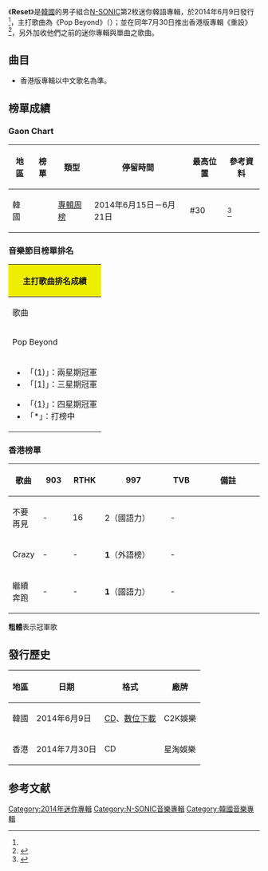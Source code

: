 {{Infobox Album
| Name = Reset
| Cover = N-SONIC Reset.jpg
| Artist = [[N-SONIC|N-SONIC]]
| Type = EP
| Released = 2014年6月6日<ref name="rel">{{cite web|title=N-SONIC are 'Pop Beyond' in latest MV and mini-album|url=http://www.allkpop.com/article/2014/06/n-sonic-are-pop-beyond-in-latest-mv-and-mini-album|date=2014-06-09|accessdate=2014-08-02|language=en|archive-date=2014-08-08|archive-url=https://web.archive.org/web/20140808042906/http://www.allkpop.com/article/2014/06/n-sonic-are-pop-beyond-in-latest-mv-and-mini-album|dead-url=no}}</ref><br>2014年7月30日（重設）
| Recorded = 2014年
| Genre = [[韓語流行音樂|韓語流行音樂]]
| Length = 19:07<br>34:04（重設）
| Label = [[C2K娛樂|C2K娛樂]]<br>[[星淘娛樂|星淘娛樂]]（重設）
| Producer = [[One_Punch|One Punch]]
| Certification  = 
| Chart position = * 週榜最高排名第30位<small>（6月21日，[[Gaon_Chart|Gaon]]）</small> 
| Last album = [[Into_The_Light|Into The Light]]<br />（2013年）
| This album = '''Reset'''<br />（2014年）
| Next album = [[ANOTHER_PROGRESS|ANOTHER PROGRESS]]<br />（2015年）
| Misc        = 
{{Singles
  | Name           = Reset
  | Type           = ep
  | Single 1       = Crazy（{{lang|ko|미치겠네}}）
  | Single 1 date  = {{start date|2014|05|29|df=y}}
  | Single 2       = Pop Beyond（{{lang|ko|빠삐용}}）
  | Single 2 date  = {{start date|2014|06|09|df=y}}
}}
}}

《'''Reset'''》是[[韓國|韓國]]的男子組合[[N-SONIC|N-SONIC]]第2枚迷你韓語專輯，於2014年6月9日發行<ref name="rel"/>，主打歌曲為《Pop Beyond》（{{lang-ko|빠삐용}}）；並在同年7月30日推出香港版專輯《重設》<ref name="Repackage">{{cite web|title=N-Sonic以BIGBANG為奮鬥目標|url=http://paper.wenweipo.com/2014/08/01/EN1408010011.htm|date=2014-08-01|accessdate=2014-08-02|archive-date=2014-08-08|archive-url=https://web.archive.org/web/20140808050249/http://paper.wenweipo.com/2014/08/01/EN1408010011.htm|dead-url=no}}</ref>，另外加收他們之前的迷你專輯與單曲之歌曲。

==曲目==
*香港版專輯以中文歌名為準。
{{Track listing
| total_length    = 19:07

| all_writing = [[One_Punch|One Punch]]
| all_arranger = One Punch

| title1          = Pop Beyond
| note1           = {{lang|ko|빠삐용}}
| longnote1       = 主打曲
| length1         = 3:19

| title2          = Crazy
| note2           = {{lang|ko|미치겠네}}
| longnote2       = 先行曲
| length2         = 3:08

| title3          = Crazy
| note3           = Acoustic ver.
| length3         = 3:07

| title4          = Pop Beyond
| note4           = Inst.
| length4         = 3:16

| title5          = Crazy
| note5           = Inst.
| length5         = 3:08

| title6          = Crazy
| note6           = Acoustic ver.）（Inst.
| length6         = 3:07

}}
{{tracklist
| collapsed       = yes
| total_length    = 34:04

| headline        = 香港版專輯《重設》
| extra_column    = 原收錄專輯

| title1          = 說謊
| note1           = Lie
| extra1          = 單曲《[[N-SONIC_2nd_Single|N-SONIC 2nd Single]]》
| length1         = 3:26

| title2          = 電視
| note2           = {{lang|ko|텔레비전}}
| extra2          = 單曲《N-SONIC 2nd Single》
| longnote2       = 作曲、作詞：[[J._Heart|J. Heart]]<br>編曲：[[劉頌延|劉頌延]]（{{lang|ko|유송연}}）
| length2         = 3:21

| title3          = 光明
| note3           = Brightly
| extra3          = 《[[Into_The_Light|Into The Light]]》
| length3         = 1:14

| title4          = Run & Run
| extra4          = 《Into The Light》
| length4         = 3:24

| title5          = 繼續奔跑
| longnote5       = 中文詞：[[劉卓輝|劉卓輝]]<br>《Run & Run》國語版
| length5         = 3:24

| title6          = 永不停止2013
| note6           = Never Stop 2013
| extra6          = 《Into The Light》
| length6         = 2:59

| title7          = 初識女友
| note7           = Brand New Girl
| extra7          = 《Into The Light》
| length7         = 2:59

| title8          = 永遠
| note8           = Forever
| extra8          = 《Into The Light》
| longnote8       = 作曲、作詞：J. Heart<br>編曲：Ashtray、劉頌延
| length8         = 3:28

| title9          = 快瘋了
| note9           = Crazy
| extra9          = 《Reset》
| length9         = 3:12

| title10         = 不要再見
| longnote10      = 作詞：[[崔恕|崔恕]]<br>《Crazy》國語版
| length10        = 3:10

| title11         = 逃走吧
| note11          = Pop Beyond
| extra11         = 《Reset》
| length11        = 3:23

}}
{{tracklist
| collapsed       = yes
| headline        = DVD - 香港版：
| title1          = Run & Run
| note1           = [[音樂錄影帶|音樂錄影帶]]
| title2          = 繼續奔跑
| note2           = 音樂錄影帶
| title3          = 快瘋了
| note3           = 音樂錄影帶
| title4          = 逃走吧
| note4           = 音樂錄影帶
}}

==榜單成績==
===Gaon Chart===
{| class="wikitable" style="text-align:center; width:800px"
|-
! 地區 !! 榜單 !! 類型 !! 停留時間 !! 最高位置 !! 參考資料
|-
| 韓國 || {{link-en|Gaon專輯榜|Gaon Album Chart}} || [[2014年Gaon專輯冠軍作品列表|專輯周榜]] || 2014年6月15日－6月21日 || #30 ||<ref name=gaonalbumchart>{{cite web|url=http://www-new.gaonchart.co.kr/chart/album.php|title=This links to current week - select the year/week from drop down menu|date=|work=Gaon Album Charts|publisher=Korea Music Content Industry Association|accessdate=2014-06-28|language=ko|deadurl=yes|archiveurl=https://web.archive.org/web/20141206021948/http://www-new.gaonchart.co.kr/chart/album.php|archivedate=2014-12-06}}</ref>
|}

===音樂節目榜單排名===
{|class="wikitable" style="font-size:small"
!colspan="6" style="background:#EEEE00;"|主打歌曲排名成績
|-
!歌曲!![[Mnet媒體|Mnet]]<br /><small>《[[M!_Countdown|M! Countdown]]》</small>!![[KBS第2頻道|KBS2]]<br /><small>《[[KBS音樂銀行|Music Bank]]》</small>!![[文化廣播_(韓國)|MBC]]<br /><small>《[[Show!_音樂中心|Show! 音樂中心]]》</small>!![[SBS_(韓國)|SBS]]<br /><small>《[[SBS人氣歌謠|人氣歌謠]]》</small>!!備註
|- 
| Pop Beyond || 25 || / || / || / || 
|-
|colspan="6"|
{{col-begin}}
{{col-2}}
*「(1)」：兩星期冠軍
*「[1]」：三星期冠軍
{{col-break}}
*「{1}」：四星期冠軍
*「*」：打榜中
{{col-end}}
|}

===香港榜單===
{| class="wikitable"
|-
! 歌曲 || width="50"|903 || width="50"|RTHK || width="150"|997 || width="50"|TVB||width="150"|備註
|-
| 不要再見 || - || 16 || 2（國語力） || - || 
|-
| Crazy || - || - || '''1'''（外語榜） || - || 
|-
| 繼續奔跑 || - || - || '''1'''（國語力） || - || 
|}
'''粗體'''表示冠軍歌

==發行歷史==
{| class="wikitable"
|-
! scope="col"| 地區 !! 日期 !! 格式 !! 廠牌 
|-
| 韓國
| 2014年6月9日
| [[CD|CD]]、[[數位音樂下載|數位下載]]
| C2K娛樂
|-
| 香港
| 2014年7月30日
| CD
| 星淘娛樂
|}

==参考文献==
{{reflist}}

{{N-SONIC}}

[[Category:2014年迷你專輯|Category:2014年迷你專輯]]
[[Category:N-SONIC音樂專輯|Category:N-SONIC音樂專輯]]
[[Category:韓國音樂專輯|Category:韓國音樂專輯]]